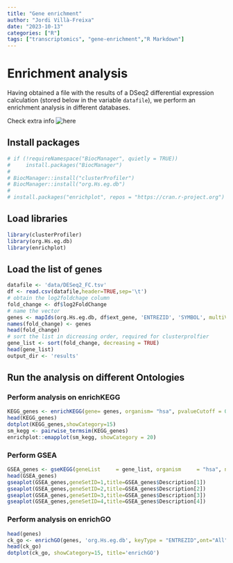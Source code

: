 ```yaml
---
title: "Gene enrichment"
author: "Jordi Villà-Freixa"
date: "2023-10-13"
categories: ["R"]
tags: ["transcriptomics", "gene-enrichment","R Markdown"]
---
```


# Enrichment analysis

Having obtained a file with the results of a DSeq2 differential expression calculation (stored below in the variable `datafile`), we perform an enrichment analysis in different databases.

Check extra info ![here](https://rpubs.com/Alexis22/ClusterProfiler)

## Install packages

```r

# if (!requireNamespace("BiocManager", quietly = TRUE))
#     install.packages("BiocManager")
# 
# BiocManager::install("clusterProfiler")
# BiocManager::install("org.Hs.eg.db")
# 
# install.packages("enrichplot", repos = "https://cran.r-project.org")


```

## Load libraries

```r
library(clusterProfiler)
library(org.Hs.eg.db)
library(enrichplot)
```

## Load the list of genes

```r
datafile <- 'data/DESeq2_FC.tsv'
df <- read.csv(datafile,header=TRUE,sep='\t')
# obtain the log2foldchage column
fold_change <- df$log2FoldChange
# name the vector
genes <- mapIds(org.Hs.eg.db, df$ext_gene, 'ENTREZID', 'SYMBOL', multiVals = "first")
names(fold_change) <- genes
head(fold_change)
# sort the list in dicreasing order, required for clusterprolfier
gene_list <- sort(fold_change, decreasing = TRUE)
head(gene_list)
output_dir <- 'results'
```

## Run the analysis on different Ontologies

### Perform analysis on enrichKEGG

```r
KEGG_genes <- enrichKEGG(gene= genes, organism= "hsa", pvalueCutoff = 0.05)
head(KEGG_genes)
dotplot(KEGG_genes,showCategory=15)
sm_kegg <- pairwise_termsim(KEGG_genes)
enrichplot::emapplot(sm_kegg, showCategory = 20)
```

### Perform GSEA

```r
GSEA_genes <- gseKEGG(geneList     = gene_list, organism     = "hsa", nPerm= 1000,         minGSSize    = 10, pvalueCutoff = 1, verbose      = FALSE)
head(GSEA_genes)
gseaplot(GSEA_genes,geneSetID=1,title=GSEA_genes$Description[1])
gseaplot(GSEA_genes,geneSetID=2,title=GSEA_genes$Description[2])
gseaplot(GSEA_genes,geneSetID=3,title=GSEA_genes$Description[3])
gseaplot(GSEA_genes,geneSetID=4,title=GSEA_genes$Description[4])
```

### Perform analysis on enrichGO

```r
head(genes)
ck_go <- enrichGO(genes, 'org.Hs.eg.db', keyType = "ENTREZID",ont="All", pvalueCutoff=0.01)
head(ck_go)
dotplot(ck_go, showCategory=15, title='enrichGO')
```

